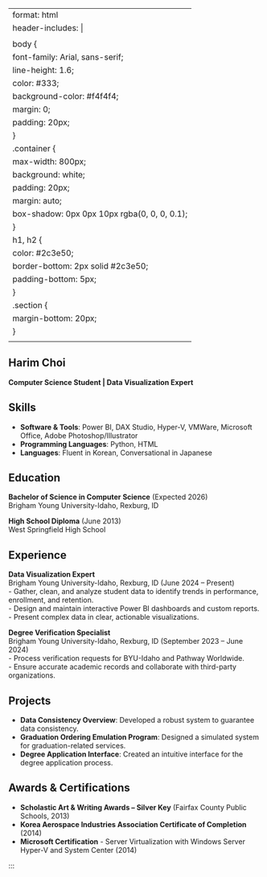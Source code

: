 
---
format: html
header-includes: |
  <style>
    body {
        font-family: Arial, sans-serif;
        line-height: 1.6;
        color: #333;
        background-color: #f4f4f4;
        margin: 0;
        padding: 20px;
    }
    .container {
        max-width: 800px;
        background: white;
        padding: 20px;
        margin: auto;
        box-shadow: 0px 0px 10px rgba(0, 0, 0, 0.1);
    }
    h1, h2 {
        color: #2c3e50;
        border-bottom: 2px solid #2c3e50;
        padding-bottom: 5px;
    }
    .section {
        margin-bottom: 20px;
    }
  </style>
---

<div class="container">

# Harim Choi  
**Computer Science Student | Data Visualization Expert**

## Skills
- **Software & Tools**: Power BI, DAX Studio, Hyper-V, VMWare, Microsoft Office, Adobe Photoshop/Illustrator  
- **Programming Languages**: Python, HTML  
- **Languages**: Fluent in Korean, Conversational in Japanese  

## Education
**Bachelor of Science in Computer Science** (Expected 2026)  
Brigham Young University-Idaho, Rexburg, ID  

**High School Diploma** (June 2013)  
West Springfield High School  

## Experience
**Data Visualization Expert**  
Brigham Young University-Idaho, Rexburg, ID (June 2024 – Present)  
- Gather, clean, and analyze student data to identify trends in performance, enrollment, and retention.  
- Design and maintain interactive Power BI dashboards and custom reports.  
- Present complex data in clear, actionable visualizations.  

**Degree Verification Specialist**  
Brigham Young University-Idaho, Rexburg, ID (September 2023 – June 2024)  
- Process verification requests for BYU-Idaho and Pathway Worldwide.  
- Ensure accurate academic records and collaborate with third-party organizations.  

## Projects
- **Data Consistency Overview**: Developed a robust system to guarantee data consistency.  
- **Graduation Ordering Emulation Program**: Designed a simulated system for graduation-related services.  
- **Degree Application Interface**: Created an intuitive interface for the degree application process.  

## Awards & Certifications
- **Scholastic Art & Writing Awards – Silver Key** (Fairfax County Public Schools, 2013)  
- **Korea Aerospace Industries Association Certificate of Completion** (2014)  
- **Microsoft Certification** - Server Virtualization with Windows Server Hyper-V and System Center (2014)  

</div>

:::
